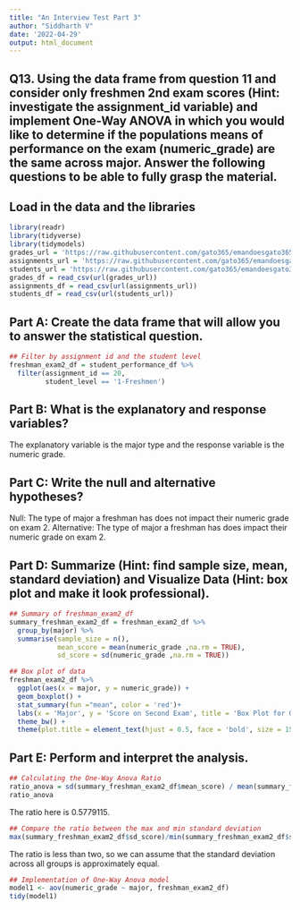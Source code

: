 ```yaml
---
title: "An Interview Test Part 3"
author: "Siddharth V"
date: '2022-04-29'
output: html_document
---
```


## Q13. Using the data frame from question 11 and consider only freshmen 2nd exam scores (Hint: investigate the assignment_id variable) and implement One-Way ANOVA in which you would like to determine if the populations means of performance on the exam (numeric_grade) are the same across major. Answer the following questions to be able to fully grasp the material.

## Load in the data and the libraries
```r
library(readr)
library(tidyverse)
library(tidymodels)
grades_url = 'https://raw.githubusercontent.com/gato365/emandoesgato365/main/content/post/2022-04-25-an-interview-test/grades.csv'
assignments_url = 'https://raw.githubusercontent.com/gato365/emandoesgato365/main/content/post/2022-04-25-an-interview-test/assignments.csv' 
students_url = 'https://raw.githubusercontent.com/gato365/emandoesgato365/main/content/post/2022-04-25-an-interview-test/students.csv'
grades_df = read_csv(url(grades_url))
assignments_df = read_csv(url(assignments_url))
students_df = read_csv(url(students_url))
```

## Part A: Create the data frame that will allow you to answer the statistical question.
```r
## Filter by assignment id and the student level
freshman_exam2_df = student_performance_df %>%
  filter(assignment_id == 20,
         student_level == '1-Freshmen')
```

## Part B: What is the explanatory and response variables?
The explanatory variable is the major type and the response variable is the numeric grade.

## Part C: Write the null and alternative hypotheses?
Null: The type of major a freshman has does not impact their numeric grade on exam 2.
Alternative: The type of major a freshman has does impact their numeric grade on exam 2.

## Part D: Summarize (Hint: find sample size, mean, standard deviation) and Visualize Data (Hint: box plot and make it look professional).
```r
## Summary of freshman_exam2_df 
summary_freshman_exam2_df = freshman_exam2_df %>% 
  group_by(major) %>% 
  summarise(sample_size = n(),
            mean_score = mean(numeric_grade ,na.rm = TRUE),
            sd_score = sd(numeric_grade ,na.rm = TRUE))
```

```r
## Box plot of data
freshman_exam2_df %>%  
  ggplot(aes(x = major, y = numeric_grade)) +
  geom_boxplot() +
  stat_summary(fun ="mean", color = 'red')+
  labs(x = 'Major', y = 'Score on Second Exam', title = 'Box Plot for One-Way ANOVA') +
  theme_bw() +
  theme(plot.title = element_text(hjust = 0.5, face = 'bold', size = 15))
```

## Part E: Perform and interpret the analysis.
```r
## Calculating the One-Way Anova Ratio
ratio_anova = sd(summary_freshman_exam2_df$mean_score) / mean(summary_freshman_exam2_df$sd_score)
ratio_anova
```
The ratio here is 0.5779115.

```r
## Compare the ratio between the max and min standard deviation
max(summary_freshman_exam2_df$sd_score)/min(summary_freshman_exam2_df$sd_score)
```
The ratio is less than two, so we can assume that the standard deviation across all groups is approximately equal.

```r
## Implementation of One-Way Anova model
model1 <- aov(numeric_grade ~ major, freshman_exam2_df)
tidy(model1)
```

